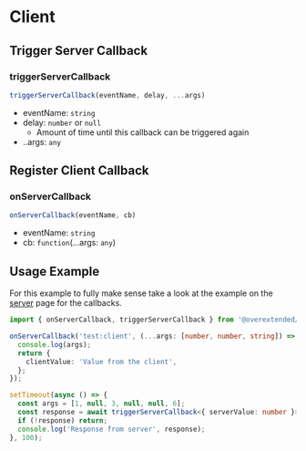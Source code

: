# Client

## Trigger Server Callback

### triggerServerCallback

```ts copy
triggerServerCallback(eventName, delay, ...args)
```

- eventName: `string`
- delay: `number` or `null`
  - Amount of time until this callback can be triggered again
- ..args: `any`

## Register Client Callback

### onServerCallback

```ts copy
onServerCallback(eventName, cb)
```

- eventName: `string`
- cb: `function`(...args: `any`)

## Usage Example

For this example to fully make sense take a look at the example on the [server](./Server#usage-example) page for the callbacks.

```ts copy
import { onServerCallback, triggerServerCallback } from '@overextended/ox_lib/client'
```

```ts copy
onServerCallback('test:client', (...args: [number, number, string]) => {
  console.log(args);
  return {
    clientValue: 'Value from the client',
  };
});
```

```ts copy
setTimeout(async () => {
  const args = [1, null, 3, null, null, 6];
  const response = await triggerServerCallback<{ serverValue: number }>('test:server', 1, args);
  if (!response) return;
  console.log('Response from server', response);
}, 100);
```
